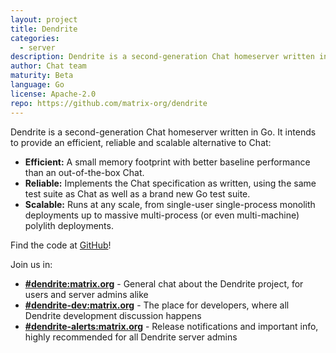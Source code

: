 ```yaml
---
layout: project
title: Dendrite
categories:
  - server
description: Dendrite is a second-generation Chat homeserver written in Go!
author: Chat team
maturity: Beta
language: Go
license: Apache-2.0
repo: https://github.com/matrix-org/dendrite
---
```


Dendrite is a second-generation Chat homeserver written in Go. It intends to provide an efficient, reliable and scalable alternative to Chat:

* **Efficient:** A small memory footprint with better baseline performance than an out-of-the-box Chat.
* **Reliable:** Implements the Chat specification as written, using the same test suite as Chat as well as a brand new Go test suite.
* **Scalable:** Runs at any scale, from single-user single-process monolith deployments up to massive multi-process (or even multi-machine) polylith deployments.

Find the code at [GitHub](https://github.com/matrix-org/dendrite)!

Join us in:

- **[#dendrite:matrix.org](https://to.chat.imzqqq.top/#/#dendrite:matrix.org)** - General chat about the Dendrite project, for users and server admins alike
- **[#dendrite-dev:matrix.org](https://to.chat.imzqqq.top/#/#dendrite-dev:matrix.org)** - The place for developers, where all Dendrite development discussion happens
- **[#dendrite-alerts:matrix.org](https://to.chat.imzqqq.top/#/#dendrite-alerts:matrix.org)** - Release notifications and important info, highly recommended for all Dendrite server admins
